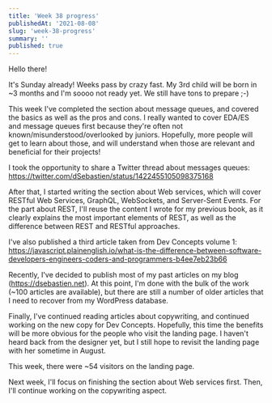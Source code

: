 ```yaml
---
title: 'Week 38 progress'
publishedAt: '2021-08-08'
slug: 'week-38-progress'
summary: ''
published: true
---
```


Hello there!

It's Sunday already! Weeks pass by crazy fast. My 3rd child will be born in ~3 months and I'm soooo not ready yet. We still have tons to prepare ;-)

This week I've completed the section about message queues, and covered the basics as well as the pros and cons. I really wanted to cover EDA/ES and message queues first because they're often not known/misunderstood/overlooked by juniors. Hopefully, more people will get to learn about those, and will understand when those are relevant and beneficial for their projects!

I took the opportunity to share a Twitter thread about messages queues: https://twitter.com/dSebastien/status/1422455105098375168

<Tweet tweetLink="dSebastien/status/1422455105098375168" />

After that, I started writing the section about Web services, which will cover RESTful Web Services, GraphQL, WebSockets, and Server-Sent Events. For the part about REST, I'll reuse the content I wrote for my previous book, as it clearly explains the most important elements of REST, as well as the difference between REST and RESTful approaches.

I've also published a third article taken from Dev Concepts volume 1: https://javascript.plainenglish.io/what-is-the-difference-between-software-developers-engineers-coders-and-programmers-b4ee7eb23b66

Recently, I've decided to publish most of my past articles on my blog (https://dsebastien.net). At this point, I'm done with the bulk of the work (~100 articles are available), but there are still a number of older articles that I need to recover from my WordPress database.

Finally, I've continued reading articles about copywriting, and continued working on the new copy for Dev Concepts. Hopefully, this time the benefits will be more obvious for the people who visit the landing page. I haven't heard back from the designer yet, but I still hope to revisit the landing page with her sometime in August.

This week, there were ~54 visitors on the landing page.

Next week, I'll focus on finishing the section about Web services first. Then, I'll continue working on the copywriting aspect.

<BlogPostSignature />
